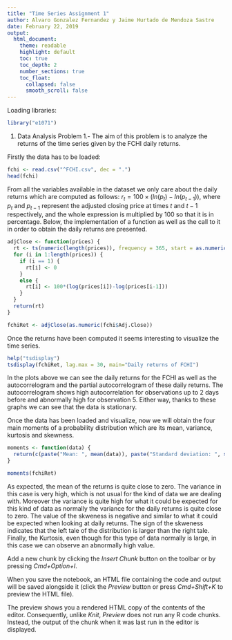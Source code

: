 ```yaml
---
title: "Time Series Assignment 1"
author: Alvaro Gonzalez Fernandez y Jaime Hurtado de Mendoza Sastre
date: February 22, 2019
output:
  html_document:
    theme: readable
    highlight: default
    toc: true
    toc_depth: 2
    number_sections: true
    toc_float:
      collapsed: false
      smooth_scroll: false
---
```


Loading libraries:
```r
library("e1071")
```

1. Data Analysis
Problem 1.- The aim of this problem is to analyze the returns of the time series given by the FCHI daily returns.

Firstly the data has to be loaded:
```r
fchi <- read.csv("^FCHI.csv", dec = ".")
head(fchi)
```

From all the variables available in the dataset we only care about the daily returns which are computed as follows: $r_t = 100 \times (ln(p_t)-ln(p_{t-1}))$, where $p_t$ and $p_{t-1}$ represent the adjusted closing price at times $t$ and $t-1$ respectively, and the whole expression is multiplied by $100$ so that it is in percentage.
Below, the implementation of a function as well as the call to it in order to obtain the daily returns are presented.

```r
adjClose <- function(prices) {
  rt <- ts(numeric(length(prices)), frequency = 365, start = as.numeric(format(as.Date("1990-01-04"), "%j")))
  for (i in 1:length(prices)) {
    if (i == 1) {
      rt[i] <- 0
    }
    else {
      rt[i] <- 100*(log(prices[i])-log(prices[i-1]))
    }
  }
  return(rt)
}

fchiRet <- adjClose(as.numeric(fchi$Adj.Close))
```

Once the returns have been computed it seems interesting to visualize the time series.

```r
help("tsdisplay")
tsdisplay(fchiRet, lag.max = 30, main="Daily returns of FCHI")
```

In the plots above we can see the daily returns for the FCHI as well as the autocorrelogram and the partial autocorrelogram of these daily returns. The autocorrelogram shows high autocorrelation for observations up to 2 days before and abnormally high for observation 5. Either way, thanks to these graphs we can see that the data is stationary.

Once the data has been loaded and visualize, now we will obtain the four main moments of a probability distribution which are its mean, variance, kurtosis and skewness.

```r
moments <- function(data) {
  return(c(paste("Mean: ", mean(data)), paste("Standard deviation: ", sd(data)), paste("Kurtosis: ", kurtosis(data)), paste("Skewness: ", skewness(data))))
}

moments(fchiRet)
```

As expected, the mean of the returns is quite close to zero. The variance in this case is very high, which is not usual for the kind of data we are dealing with. Moreover the variance is quite high for what it could be expected for this kind of data as normally the variance for the daily returns is quite close to zero. The value of the skweness is negative and similar to what it could be expected when looking at daily returns. The sign of the skweness indicates that the left tale of the distribution is larger than the right tale. Finally, the Kurtosis, even though for this type of data normally is large, in this case we can observe an abnormally high value.



Add a new chunk by clicking the *Insert Chunk* button on the toolbar or by pressing *Cmd+Option+I*.

When you save the notebook, an HTML file containing the code and output will be saved alongside it (click the *Preview* button or press *Cmd+Shift+K* to preview the HTML file). 

The preview shows you a rendered HTML copy of the contents of the editor. Consequently, unlike *Knit*, *Preview* does not run any R code chunks. Instead, the output of the chunk when it was last run in the editor is displayed.

